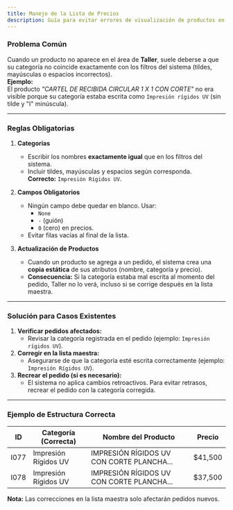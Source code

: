 ```yaml
---
title: Manejo de la Lista de Precios
description: Guía para evitar errores de visualización de productos en Taller debido a categorías mal escritas.
---
```


### Problema Común
Cuando un producto no aparece en el área de **Taller**, suele deberse a que su categoría no coincide exactamente con los filtros del sistema (tildes, mayúsculas o espacios incorrectos).  
**Ejemplo:**  
El producto *"CARTEL DE RECIBIDA CIRCULAR 1 X 1 CON CORTE"* no era visible porque su categoría estaba escrita como `Impresión rígidos UV` (sin tilde y "I" minúscula).  

---

### Reglas Obligatorias
1. **Categorías**  
   - Escribir los nombres **exactamente igual** que en los filtros del sistema.  
   - Incluir tildes, mayúsculas y espacios según corresponda.  
   **Correcto:** `Impresión Rígidos UV`.  

2. **Campos Obligatorios**  
   - Ningún campo debe quedar en blanco. Usar:  
     - `None`  
     - `-` (guión)  
     - `0` (cero) en precios.  
   - Evitar filas vacías al final de la lista.  

3. **Actualización de Productos**  
   - Cuando un producto se agrega a un pedido, el sistema crea una **copia estática** de sus atributos (nombre, categoría y precio).  
   - **Consecuencia:** Si la categoría estaba mal escrita al momento del pedido, Taller no lo verá, incluso si se corrige después en la lista maestra.  

---

### Solución para Casos Existentes
1. **Verificar pedidos afectados:**  
   - Revisar la categoría registrada en el pedido (ejemplo: `Impresión rígidos UV`).  
2. **Corregir en la lista maestra:**  
   - Asegurarse de que la categoría esté escrita correctamente (ejemplo: `Impresión Rígidos UV`).  
3. **Recrear el pedido (si es necesario):**  
   - El sistema no aplica cambios retroactivos. Para evitar retrasos, recrear el pedido con la categoría corregida.  

---

### Ejemplo de Estructura Correcta
| ID    | Categoría (Correcta)          | Nombre del Producto                          | Precio  |
|-------|-------------------------------|---------------------------------------------|---------|
| I077  | Impresión Rígidos UV          | IMPRESIÓN RÍGIDOS UV CON CORTE PLANCHA...   | $41,500 |
| I078  | Impresión Rígidos UV          | IMPRESIÓN RÍGIDOS UV CON CORTE PLANCHA...   | $37,500 |

**Nota:** Las correcciones en la lista maestra solo afectarán pedidos nuevos.